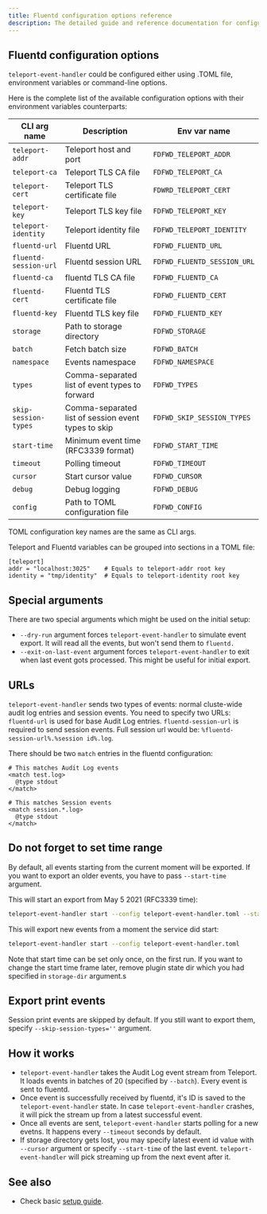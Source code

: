 ```yaml
---
title: Fluentd configuration options reference
description: The detailed guide and reference documentation for configuring Fluentd Teleport event forwarder.
---
```


## Fluentd configuration options

`teleport-event-handler` could be configured either using .TOML file, environment variables or command-line options.

Here is the complete list of the available configuration options with their environment variables counterparts:

| CLI arg name          | Description                                         | Env var name                |
| ----------------------|-----------------------------------------------------|-----------------------------|
| `teleport-addr`       | Teleport host and port                              | `FDFWD_TELEPORT_ADDR`       |
| `teleport-ca`         | Teleport TLS CA file                                | `FDFWD_TELEPORT_CA`         |
| `teleport-cert`       | Teleport TLS certificate file                       | `FDWRD_TELEPORT_CERT`       |
| `teleport-key`        | Teleport TLS key file                               | `FDFWD_TELEPORT_KEY`        |
| `teleport-identity`   | Teleport identity file                              | `FDFWD_TELEPORT_IDENTITY`   |
| `fluentd-url`         | Fluentd URL                                         | `FDFWD_FLUENTD_URL`         |
| `fluentd-session-url` | Fluentd session URL                                 | `FDFWD_FLUENTD_SESSION_URL` |
| `fluentd-ca`          | fluentd TLS CA file                                 | `FDFWD_FLUENTD_CA`          |
| `fluentd-cert`        | Fluentd TLS certificate file                        | `FDFWD_FLUENTD_CERT`        |
| `fluentd-key`         | Fluentd TLS key file                                | `FDFWD_FLUENTD_KEY`         |
| `storage`             | Path to storage directory                           | `FDFWD_STORAGE`             |
| `batch`               | Fetch batch size                                    | `FDFWD_BATCH`               |
| `namespace`           | Events namespace                                    | `FDFWD_NAMESPACE`           |
| `types`               | Comma-separated list of event types to forward      | `FDFWD_TYPES`               |
| `skip-session-types`  | Comma-separated list of session event types to skip | `FDFWD_SKIP_SESSION_TYPES`  |
| `start-time`          | Minimum event time (RFC3339 format)                 | `FDFWD_START_TIME`          |
| `timeout`             | Polling timeout                                     | `FDFWD_TIMEOUT`             |
| `cursor`              | Start cursor value                                  | `FDFWD_CURSOR`              |
| `debug`               | Debug logging                                       | `FDFWD_DEBUG`               |
| `config`              | Path to TOML configuration file                     | `FDFWD_CONFIG`              |

TOML configuration key names are the same as CLI args. 

Teleport and Fluentd variables can be grouped into sections in a TOML file:

```
[teleport]
addr = "localhost:3025"    # Equals to teleport-addr root key
identity = "tmp/identity"  # Equals to teleport-identity root key
```

## Special arguments

There are two special arguments which might be used on the initial setup:

- `--dry-run` argument forces `teleport-event-handler` to simulate event export. It will read all the events, but won't send them to `fluentd.`
- `--exit-on-last-event` argument forces `teleport-event-handler` to exit when last event gots processed. This might be useful for initial export.

## URLs

`teleport-event-handler` sends two types of events: normal cluste-wide audit log entries and session events. 
You need to specify two URLs: `fluentd-url` is used for base Audit Log entries. `fluentd-session-url` is 
required to send session events. Full session url would be: `%fluentd-session-url%.%session id%.log`.

There should be two `match` entries in the fluentd configuration:

```
# This matches Audit Log events
<match test.log>
  @type stdout
</match>

# This matches Session events
<match session.*.log> 
  @type stdout
</match>
```

## Do not forget to set time range

By default, all events starting from the current moment will be exported. If you want to export an older events, you have to pass `--start-time` argument.

This will start an export from May 5 2021 (RFC3339 time):

```sh
teleport-event-handler start --config teleport-event-handler.toml --start-time "2021-05-05T00:00:00Z"
```

This will export new events from a moment the service did start:

```sh
teleport-event-handler start --config teleport-event-handler.toml
```

Note that start time can be set only once, on the first run. If you want to change the start time frame later, remove plugin state dir which you had specified in `storage-dir` argument.s

## Export print events

Session print events are skipped by default. If you still want to export them, specify `--skip-session-types=''` argument.

## How it works

- `teleport-event-handler` takes the Audit Log event stream from Teleport. It loads events in batches of 20 (specified by `--batch`). Every event is sent to fluentd.
- Once event is successfully received by fluentd, it's ID is saved to the `teleport-event-handler` state. In case `teleport-event-handler` crashes, it will pick the stream up from a latest successful event.
- Once all events are sent, `teleport-event-handler` starts polling for a new evetns. It happens every `--timeout` seconds by default.
- If storage directory gets lost, you may specify latest event id value with `--cursor` argument or specify `--start-time` of the last event. `teleport-event-handler` will pick streaming up from the next event after it.

## See also

- Check basic [setup guide](https://goteleport.com/docs/setup/guides/fluentd/).